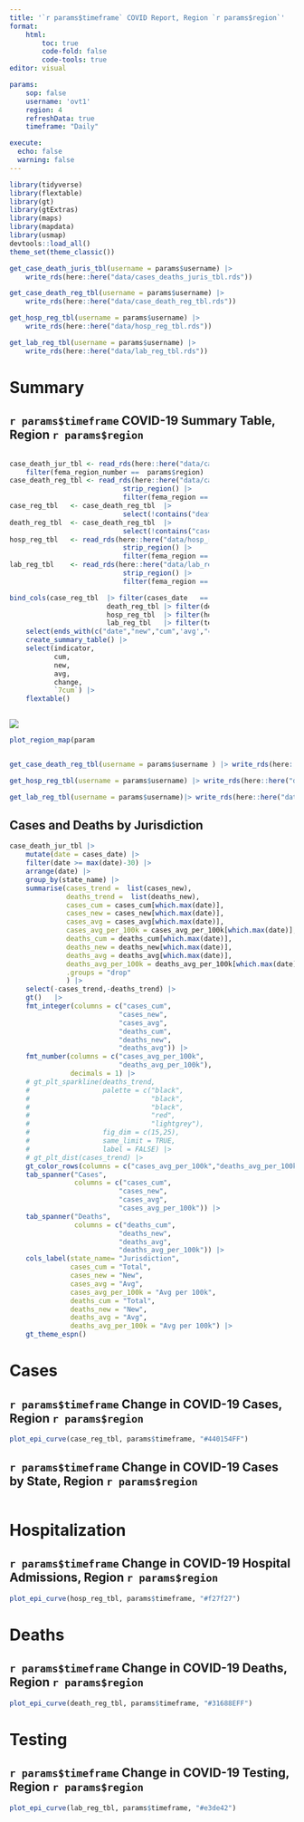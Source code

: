 ```yaml
---
title: '`r params$timeframe` COVID Report, Region `r params$region`'
format: 
    html:
        toc: true
        code-fold: false
        code-tools: true
editor: visual

params:
    sop: false
    username: 'ovt1'
    region: 4
    refreshData: true 
    timeframe: "Daily"

execute: 
  echo: false
  warning: false 
---
```


```r
library(tidyverse)
library(flextable)
library(gt)
library(gtExtras)
library(maps)
library(mapdata)
library(usmap)
devtools::load_all()
theme_set(theme_classic())
```

```r
get_case_death_juris_tbl(username = params$username) |> 
    write_rds(here::here("data/cases_deaths_juris_tbl.rds"))

get_case_death_reg_tbl(username = params$username) |> 
    write_rds(here::here("data/case_death_reg_tbl.rds"))

get_hosp_reg_tbl(username = params$username) |> 
    write_rds(here::here("data/hosp_reg_tbl.rds"))

get_lab_reg_tbl(username = params$username) |> 
    write_rds(here::here("data/lab_reg_tbl.rds"))
```

# Summary

## `r params$timeframe` COVID-19 Summary Table, Region `r params$region`

::: {layout-ncol="2"}
::: {.column width="70%"}
```r
case_death_jur_tbl <- read_rds(here::here("data/case_death_jur_tbl.rds"))|> 
    filter(fema_region_number ==  params$region) 
case_death_reg_tbl <- read_rds(here::here("data/case_death_reg_tbl.rds")) |> 
                            strip_region() |> 
                            filter(fema_region == params$region)
case_reg_tbl   <- case_death_reg_tbl  |> 
                            select(!contains("deaths"))
death_reg_tbl  <- case_death_reg_tbl  |>  
                            select(!contains("cases"))
hosp_reg_tbl   <- read_rds(here::here("data/hosp_reg_tbl.rds"))|> 
                            strip_region() |> 
                            filter(fema_region == params$region)
lab_reg_tbl    <- read_rds(here::here("data/lab_reg_tbl.rds"))|> 
                            strip_region() |> 
                            filter(fema_region == params$region)

```

```r

bind_cols(case_reg_tbl  |> filter(cases_date   == max(cases_date)),
                        death_reg_tbl |> filter(deaths_date  == max(deaths_date)),
                        hosp_reg_tbl  |> filter(hosp_date    == max(hosp_date)), 
                        lab_reg_tbl   |> filter(testpos_date == max(testpos_date))) |>  
    select(ends_with(c("date","new","cum",'avg',"change"))) |>
    create_summary_table() |> 
    select(indicator,
           cum, 
           new,
           avg,
           change,
           `7cum`) |> 
    flextable()

```
:::

::: {.column width="30%"}
::: {layout-nrow="2"}
![](images/regional-offices.png)

```r
plot_region_map(params$region)
```
:::
:::
:::

```r
get_case_death_reg_tbl(username = params$username ) |> write_rds(here::here("data/case_death_reg_tbl.rds"))

get_hosp_reg_tbl(username = params$username) |> write_rds(here::here("data/hosp_reg_tbl.rds"))

get_lab_reg_tbl(username = params$username)|> write_rds(here::here("data/lab_reg_tbl.rds"))
```

## Cases and Deaths by Jurisdiction

```r
case_death_jur_tbl |>
    mutate(date = cases_date) |> 
    filter(date >= max(date)-30) |> 
    arrange(date) |> 
    group_by(state_name) |> 
    summarise(cases_trend =  list(cases_new),
              deaths_trend =  list(deaths_new),
              cases_cum = cases_cum[which.max(date)],
              cases_new = cases_new[which.max(date)],
              cases_avg = cases_avg[which.max(date)],
              cases_avg_per_100k = cases_avg_per_100k[which.max(date)],
              deaths_cum = deaths_cum[which.max(date)],
              deaths_new = deaths_new[which.max(date)],
              deaths_avg = deaths_avg[which.max(date)],
              deaths_avg_per_100k = deaths_avg_per_100k[which.max(date)],
              .groups = "drop"
              ) |> 
    select(-cases_trend,-deaths_trend) |> 
    gt()   |> 
    fmt_integer(columns = c("cases_cum",
                           "cases_new",
                           "cases_avg",
                           "deaths_cum",
                           "deaths_new",
                           "deaths_avg")) |> 
    fmt_number(columns = c("cases_avg_per_100k",
                           "deaths_avg_per_100k"),
               decimals = 1) |> 
    # gt_plt_sparkline(deaths_trend, 
    #                  palette = c("black", 
    #                              "black", 
    #                              "black", 
    #                              "red", 
    #                              "lightgrey"),
    #                  fig_dim = c(15,25),
    #                  same_limit = TRUE,
    #                  label = FALSE) |> 
    # gt_plt_dist(cases_trend) |> 
    gt_color_rows(columns = c("cases_avg_per_100k","deaths_avg_per_100k")) |> 
    tab_spanner("Cases", 
                columns = c("cases_cum",
                           "cases_new",
                           "cases_avg",
                           "cases_avg_per_100k")) |> 
    tab_spanner("Deaths", 
                columns = c("deaths_cum",
                           "deaths_new",
                           "deaths_avg",
                           "deaths_avg_per_100k")) |> 
    cols_label(state_name= "Jurisdiction",
               cases_cum = "Total",
               cases_new = "New",
               cases_avg = "Avg",
               cases_avg_per_100k = "Avg per 100k",
               deaths_cum = "Total",
               deaths_new = "New",
               deaths_avg = "Avg",
               deaths_avg_per_100k = "Avg per 100k") |> 
    gt_theme_espn()

```

# Cases

## `r params$timeframe` Change in COVID-19 Cases, Region `r params$region`

```r
plot_epi_curve(case_reg_tbl, params$timeframe, "#440154FF")
```

## `r params$timeframe` Change in COVID-19 Cases by State, Region `r params$region`

```r

```

# Hospitalization

## `r params$timeframe` Change in COVID-19 Hospital Admissions, Region `r params$region`

```r
plot_epi_curve(hosp_reg_tbl, params$timeframe, "#f27f27")
```

# Deaths

## `r params$timeframe` Change in COVID-19 Deaths, Region `r params$region`

```r
plot_epi_curve(death_reg_tbl, params$timeframe, "#31688EFF")
```

# Testing

## `r params$timeframe` Change in COVID-19 Testing, Region `r params$region`

```r
plot_epi_curve(lab_reg_tbl, params$timeframe, "#e3de42")
```
